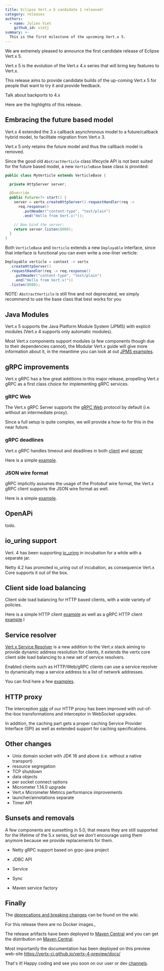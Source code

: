 ```yaml
---
title: Eclipse Vert.x 5 candidate 1 released!
category: releases
authors:
  - name: Julien Viet
    github_id: vietj
summary: >-
  This is the first milestone of the upcoming Vert.x 5.
---
```


We are extremely pleased to announce the first candidate release of Eclipse Vert.x 5.

Vert.x 5 is the evolution of the Vert.x 4.x series that will bring key features to Vert.x.

This release aims to provide candidate builds of the up-coming Vert.x 5 for people that
want to try it and provide feedback.

Talk about backports to 4.x

Here are the highlights of this release.

## Embracing the future based model

Vert.x 4 extended the 3.x callback asynchronous model to a future/callback hybrid model, to facilitate migration
from Vert.x 3.

Vert.x 5 only retains the future model and thus the callback model is removed.

Since the good old `AbstractVerticle` class lifecycle API is not best suited for the future based model, a new
`VerticleBase` base class is provided:

```java
public class MyVerticle extends VerticleBase {

  private HttpServer server;

  @Override
  public Future<?> start() {
    server = vertx.createHttpServer().requestHandler(req ->
      req.response()
        .putHeader("content-type", "text/plain")
        .end("Hello from Vert.x!"));

    // Now bind the server:
    return server.listen(8080);
  }
}
```

Both `VerticleBase` and `Verticle` extends a new `Deployable` interface, since that interface is functional you
can even write a one-liner verticle:

```java
Deployable verticle = context -> vertx
  .createHttpServer()
  .requestHandler(req -> req.response()
    .putHeader("content-type", "text/plain")
    .end("Hello from Vert.x!"))
  .listen(8080);
```

NOTE: `AbstractVerticle` is still fine and not deprecated, we simply recommend to use the base class that best works for 
you

## Java Modules

Vert.x 5 supports the Java Platform Module System (JPMS) with explicit modules (Vert.x 4 supports only automatic modules).

Most Vert.x components support modules (a few components though due to their dependencies cannot), the Modular Vert.x guide will give more information
about it, in the meantime you can look at out [JPMS examples](https://github.com/vert-x3/vertx-examples/tree/5.x/jpms-examples).

## gRPC improvements

Vert.x gRPC has a few great additions in this major release, propelling Vert.x gRPC as a first class choice for implementing
gRPC services.

### gRPC Web

The Vert.x gRPC Server supports the [gRPC Web](https://github.com/grpc/grpc/blob/master/doc/PROTOCOL-WEB.md#protocol-differences-vs-grpc-over-http2)
protocol by default (i.e. without an intermediate proxy).

Since a full setup is quite complex, we will provide a how-to for this in the near future.

### gRPC deadlines

Vert.x gRPC handles timeout and deadlines in both [client](https://vertx.io/docs/5.0.0-SNAPSHOT/vertx-grpc/java/#_timeout_and_deadlines_2)
and [server](https://vertx.io/docs/5.0.0-SNAPSHOT/vertx-grpc/java/#_timeout_and_deadlines)

Here is a simple [example](https://github.com/vert-x3/vertx-examples/tree/5.x/grpc-examples#timeout-and-deadlines).

### JSON wire format

gRPC implicitly assumes the usage of the Protobuf wire format, the Vert.x gRPC client supports the JSON wire format as well.

Here is a simple [example](https://github.com/vert-x3/vertx-examples/tree/5.x/grpc-examples#json-wire-format).

## OpenAPi

todo.

## io_uring support

Vert. 4 has been supporting [io_uring](https://en.wikipedia.org/wiki/Io_uring) in incubation for a while with a separate jar.

Netty 4.2 has promoted io_uring out of incubation, as consequence Vert.x Core supports it out of the box.

## Client side load balancing

Client side load balancing for HTTP based clients, with a wide variety of policies.

Here is a simple HTTP client [example](https://github.com/vert-x3/vertx-examples/blob/5.x/core-examples/README.adoc#load-balancing)
as well as a gRPC HTTP client [example](https://github.com/vert-x3/vertx-examples/tree/5.x/grpc-examples#load-balancing).l

## Service resolver

[Vert.x Service Resolver](https://vertx.io/docs/5.0.0-SNAPSHOT/vertx-service-resolver/java/) is a new addition to
the Vert.x stack aiming to provide dynamic address resolution for clients, it extends the vertx core client side load 
balancing to a new set of service resolvers.

Enabled clients such as HTTP/Web/gRPC clients can use a service resolver to dynamically map a service address to a list of
network addresses.

You can find here a few [examples](https://github.com/vert-x3/vertx-examples/tree/5.x/service-resolver-examples).

## HTTP proxy

The interception [side](https://vertx.io/docs/5.0.0-SNAPSHOT/vertx-http-proxy/java/#_proxy_interception) of our HTTP proxy
has been improved with out-of-the-box transformations and interceptor in WebSocket upgrades.

In addition, the caching part gets a proper caching Service Provider Interface (SPI) as well as extended support for 
caching specifications.

## Other changes

- Unix domain socket with JDK 16 and above (i.e. without a native transport)
- resource segregation
- TCP shutdown
- data objects
- per socket connect options
- Micrometer 1.14.0 upgrade
- Vert.x Micrometer Metrics performance improvements
- launcher/annotations separate
- Timer API

## Sunsets and removals

A few components are sunsetting in 5.0, that means they are still supported for the lifetime of the 5.x series,
but we don't encourage using them anymore because we provide replacements for them.

- Netty gRPC support based on grpc-java project

- JDBC API
- Service
- Sync
- Maven service factory

## Finally

The [deprecations and breaking changes](https://github.com/vert-x3/wiki/wiki/5.0.0-Deprecations-and-breaking-changes)
 can be found on the wiki.

For this release there are no Docker images.,

The release artifacts have been deployed to [Maven Central](https://search.maven.org/search?q=g:io.vertx%20AND%20v:4.0.0-milestone1) and you can get the distribution on [Maven Central](https://repo1.maven.org/maven2/io/vertx/vertx-stack-manager/4.0.0-milestone1/).

Most importantly the documentation has been deployed on this preview web-site https://vertx-ci.github.io/vertx-4-preview/docs/

That's it! Happy coding and see you soon on our user or dev [channels](https://vertx.io/community).

